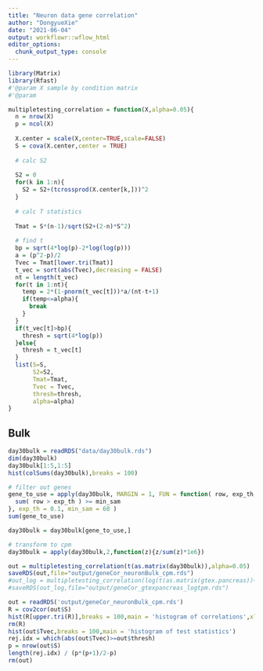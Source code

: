 ```yaml
---
title: "Neuron data gene correlation"
author: "DongyueXie"
date: "2021-06-04"
output: workflowr::wflow_html
editor_options:
  chunk_output_type: console
---
```




```r
library(Matrix)
library(Rfast)
#'@param X sample by condition matrix
#'@param 

multipletesting_correlation = function(X,alpha=0.05){
  n = nrow(X)
  p = ncol(X)
  
  X.center = scale(X,center=TRUE,scale=FALSE)
  S = cova(X.center,center = TRUE)
  
  # calc S2
  
  S2 = 0
  for(k in 1:n){
    S2 = S2+(tcrossprod(X.center[k,]))^2
  }
  
  # calc T statistics
  
  Tmat = S*(n-1)/sqrt(S2+(2-n)*S^2)
  
  # find t
  bp = sqrt(4*log(p)-2*log(log(p)))
  a = (p^2-p)/2
  Tvec = Tmat[lower.tri(Tmat)]
  t_vec = sort(abs(Tvec),decreasing = FALSE)
  nt = length(t_vec)
  for(t in 1:nt){
    temp = 2*(1-pnorm(t_vec[t]))*a/(nt-t+1)
    if(temp<=alpha){
      break
    }
  }
  if(t_vec[t]>bp){
    thresh = sqrt(4*log(p))
  }else{
    thresh = t_vec[t]
  }
  list(S=S,
       S2=S2,
       Tmat=Tmat,
       Tvec = Tvec,
       thresh=thresh,
       alpha=alpha)
}

```

## Bulk

```r
day30bulk = readRDS("data/day30bulk.rds")
dim(day30bulk)
day30bulk[1:5,1:5]
hist(colSums(day30bulk),breaks = 100)

# filter out genes 
gene_to_use = apply(day30bulk, MARGIN = 1, FUN = function( row, exp_th, min_sam ) {
  sum( row > exp_th ) >= min_sam
}, exp_th = 0.1, min_sam = 60 )
sum(gene_to_use)

day30bulk = day30bulk[gene_to_use,]

# transform to cpm
day30bulk = apply(day30bulk,2,function(z){z/sum(z)*1e6})
```


```r
out = multipletesting_correlation(t(as.matrix(day30bulk)),alpha=0.05)
saveRDS(out,file="output/geneCor_neuronBulk_cpm.rds")
#out_log = multipletesting_correlation(log(t(as.matrix(gtex.pancreas))+0.01),alpha=0.05)
#saveRDS(out_log,file="output/geneCor_gtexpancreas_logtpm.rds")
```

```r
out = readRDS('output/geneCor_neuronBulk_cpm.rds')
R = cov2cor(out$S)
hist(R[upper.tri(R)],breaks = 100,main = 'histogram of correlations',xlab = 'correlations')
rm(R)
hist(out$Tvec,breaks = 100,main = 'histogram of test statistics')
rej.idx = which(abs(out$Tvec)>=out$thresh)
p = nrow(out$S)
length(rej.idx) / (p*(p+1)/2-p)
rm(out)

```


